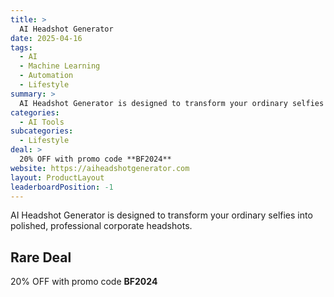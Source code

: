 ```yaml
---
title: >
  AI Headshot Generator
date: 2025-04-16
tags:
  - AI
  - Machine Learning
  - Automation
  - Lifestyle
summary: >
  AI Headshot Generator is designed to transform your ordinary selfies into polished, professional corporate headshots.
categories:
  - AI Tools
subcategories:
  - Lifestyle
deal: >
  20% OFF with promo code **BF2024**
website: https://aiheadshotgenerator.com
layout: ProductLayout
leaderboardPosition: -1
---
```

AI Headshot Generator is designed to transform your ordinary selfies into polished, professional corporate headshots.

## Rare Deal

20% OFF with promo code **BF2024**
